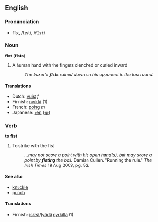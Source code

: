 ==English==
===Pronunciation===
*fĭst, /fɪst/, /<tt>fIst</tt>/

===Noun===
'''fist''' ('''fists''')

#A human hand with the fingers clenched or curled inward
#:''The boxer's '''fists''' rained down on his opponent in the last round.''

====Translations====
*Dutch: [[vuist]] ''f''
*Finnish: [[nyrkki]] (1)
*French: [[poing]] ''m''
*Japanese: [[ken]] ([[拳]])

===Verb===
'''to fist'''

#To strike with the fist
#:''...may not score a point with his open hand(s), but may score a point by '''fisting''' the ball.'' Damian Cullen. "Running the rule." ''The Irish Times'' 18 Aug 2003, pg. 52.

====See also====
*[[knuckle]]
*[[punch]]

====Translations====
*Finnish: [[iskeä]]/[[lyödä]] [[nyrkki|nyrkillä]] (1)